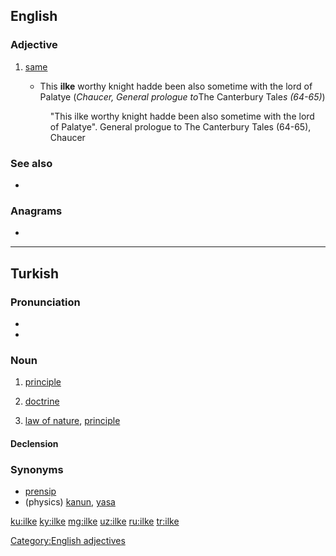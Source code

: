 {{also|İlke}}
==English==

===Adjective===
{{en-adj|-}}

# {{label|en|obsolete}} [[same]]
#*This '''ilke''' worthy knight hadde been also sometime with the lord of Palatye (''Chaucer, General prologue to ''The Canterbury Tale''s (64-65)'')
#: {{rfquotek|Geoffrey Chaucer}} "This ilke worthy knight hadde been also sometime with the lord of Palatye". General prologue to The Canterbury Tales (64-65), Chaucer

===See also===
* {{l|en|ilk}}

===Anagrams===
* {{l|en|like}}

----

==Turkish==

===Pronunciation===
* {{IPA|[il.ˈce]|lang=tr}}
* {{hyphenation|il|ke|lang=tr}}

===Noun===
{{tr-noun|yi|ler}}

# [[principle]]
# {{label|tr|philosophy}} [[doctrine]]
# {{label|tr|physics}} [[law of nature]], [[principle]]

====Declension====
{{tr-noun-v|e|d|pred=-|poss=+}}

===Synonyms===

* [[prensip]]
* (physics) [[kanun]], [[yasa]]

[[Category:English adjectives]]

[[ku:ilke]]
[[ky:ilke]]
[[mg:ilke]]
[[uz:ilke]]
[[ru:ilke]]
[[tr:ilke]]